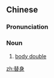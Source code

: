 ==Chinese==
{{zh-forms}}

===Pronunciation===
{{zh-pron
|m=tìshēn
|c=tai3 san1
|mn=qz,tp,xm:thòe-sin/kh,zz:thè-sin/twv:thùi-sin
|cat=n
}}

===Noun===
{{zh-noun}}

# [[body double]]

[[zh:替身]]